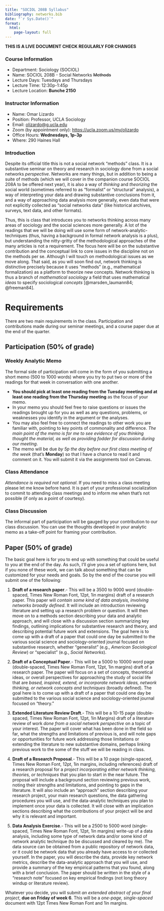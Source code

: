 ```yaml
---
title: "SOCIOL 208B Syllabus"
bibliography: networks.bib
date: "`r Sys.Date()`"
format: 
  html:
    page-layout: full
---
```


**THIS IS A LIVE DOCUMENT CHECK REGULARLY FOR CHANGES**

### Course Information
- Department: Sociology (SOCIOL)  
- Name: SOCIOL 208B - Social Networks ~~Methods~~  
- Lecture Days: Tuesdays and Thursdays
- Lecture Time: 12:30p-1:45p
- Lecture Location: **Bunche 2150**

### Instructor Information
- Name: Omar Lizardo  
- Position: Professor, UCLA Sociology  
- Email: [olizardo@g.ucla.edu](mailto:olizardo@g.ucla.edu) 
- Zoom (by appointment only): [https://ucla.zoom.us/my/olizardo](https://ucla.zoom.us/my/olizardo)
- Office Hours: **Wednesdays, 1p-3p** 
- Where: 290 Haines Hall

### Introduction
Despite its official title this is not a social network "methods" class. It is a substantive seminar on theory and research in sociology done from a social networks *perspective*. Networks are many things, but in addition to being a suite of methods (which we will cover in the companion course SOCIOL 208A to be offered next year), it is also a way of *thinking* and *theorizing* the social world (sometimes referred to as "formalist" or "structural" analysis), a way of interpreting your data and drawing substantive conclusions from it, and a way of approaching data analysis more generally, even data that were not explicitly collected as "social networks data" (like historical archives, surveys, text data, and other formats). 

Thus, this is class that introduces you to networks thinking across many areas of sociology and the social sciences more generally. A lot of the readings that we will be doing will use some form of network-analytic-techniques (thus, having a background in formal network analysis is a plus), but understanding the nitty-gritty of the methodological approaches of the many articles is not a requirement. The focus here will be on the substantive contribution and the conceptual link to core issues in the discipline not on the methods per se. Although I will touch on methodological issues as we move along. That said, as you will soon find out, network thinking is distinctive precisely because it uses "methods" (e.g., mathematical formalization) as a platform to theorize new concepts. Network thinking is thus a branch of *mathematical sociology* a field that uses mathematical *ideas* to specify sociological *concepts* [@marsden_laumann84; @freeman84]. 

# Requirements
There are two main requirements in the class. Participation and contributions made during our seminar meetings, and a course paper due at the end of the quarter. 

## Participation (50% of grade)

### Weekly Analytic Memo 
The formal side of participation will come in the form of you submitting a short memo (500 to 1000 words) where you try to put two or more of the readings for that week in conversation with one another. 

- **You should pick at least one reading from the Tuesday meeting and at least one reading from the Thursday meeting** as the focus of your memo.
- In your memo you should feel free to raise questions or issues the readings brought up for you as well as any questions, problems, or weaknesses you identify in the argument or the analyses. 
- You may also feel free to connect the readings to other work you are familiar with, pointing to key points of commonality and difference. *The main point of the memo is for me to see evidence of you thinking thought the material, as well as providing fodder for discussion during our meeting*. 
- The memo will be due *by 5p the day before our first class meeting of the week* (that's **Monday**) so that I have a chance to read it and comment on it. You will submit it via the assignments tool on Canvas.

### Class Attendance 
*Attendance is required not optional*. If you need to miss a class meeting please let me know before hand. It is part of your professional socialization to commit to attending class meetings and to inform me when that's not possible (if only as a point of courtesy). 

### Class Discussion 
The informal part of participation will be gauged by your contribution to our class discussion. You can use the thoughts developed in your analytic memo as a take-off point for framing your contribution.  

## Paper (50% of grade)
The basic goal here is for you to end up with something that could be useful to you at the end of the day. As such, I'll give you a set of options here, but if you none of these work, we can talk about something that can be customized for your needs and goals. So by the end of the course you will submit one of the following:

1. **Draft of a research paper**.- This will be a 3500 to 9000 word (double-spaced, Times New Roman Font, 12pt, 1in margins) draft of a research paper. This paper will *contain some kind of data analysis, involving networks broadly defined*. It will include an introduction reviewing literature and setting up a research problem or question. It will then move on to a methods section describing your data and analytic approach, and will close with a discussion section summarizing key findings, outlining implications for substantive research and theory, and describing potential future work and extensions. The goal here is to come up with a draft of a paper that could one day be submitted to the various social science and sociology-oriented journal focused on substantive research, whether "generalist" (e.g., *American Sociological Review*) or "specialist" (e.g., *Social Networks*).

2. **Draft of a Conceptual Paper**.-  This will be a 5000 to 10000 word page (double-spaced, Times New Roman Font, 12pt, 1in margins) draft of a research paper. The paper will focus on a set of concepts, theoretical ideas, or overall perspectives for approaching the study of social life that are *based, inspired, extend, or incorporate network ideas, network thinking, or network concepts and techniques* (broadly defined). The goal here is to come up with a draft of a paper that could one day be submitted to the various social science and sociology-oriented journal focused on "theory." 

3. **Extended Literature Review Draft**.-  This will be a 10-15 page (double-spaced, Times New Roman Font, 12pt, 1in Margins) draft of a literature review of work *done from a social network perspective* on a topic of your interest. The paper will cover what has been done in the field so far, what the strengths and limitations of previous is, and will note gaps or opportunities for future work addressing those limitations or extending the literature to new substantive domains, perhaps linking previous work to the some of the stuff we will be reading in class. 

4. **Draft of a Research Proposal**.- This will be a 10 page (single-spaced, Times New Roman Font, 12pt, 1in margins, including references) draft of a research proposal for a *project incorporating either network thinking, theories, or techniques* that you plan to start in the near future. The proposal will include a background section reviewing previous work, noting their strengths and limitations, and pointing to gaps in the literature. It will also include an "approach" section describing your research project, your main research questions, the data gathering procedures you will use, and the data-analytic techniques you plan to implement once your data is collected. It will close with an implication sections describing what the contributions of your project will be and why it is relevant and important. 

5. **Data Analysis Exercise**.- This will be a 2500 to 5000 word (single-spaced, Times New Roman Font, 12pt, 1in margins) write-up of a data analysis, including some type of network data and/or some kind of network analytic technique (to be discussed and cleared by me). The data source can be obtained from a public repository of network data, or it could be network data that you already have access to or collected yourself. In the paper, you will describe the data, provide key network metrics, describe the data-analytic approach that you will use, and provide a summary of the key empirical patterns that you found, along with a brief conclusion. The paper should be written in the style of a "research note" focused on key empirical findings (not long theory windup or literature review).

Whatever you decide, you will submit *an extended abstract of your final project*, **due on Friday of week 6**. This will be a *one-page, single-spaced* document with 12pt Times New Roman Font and 1in margins.